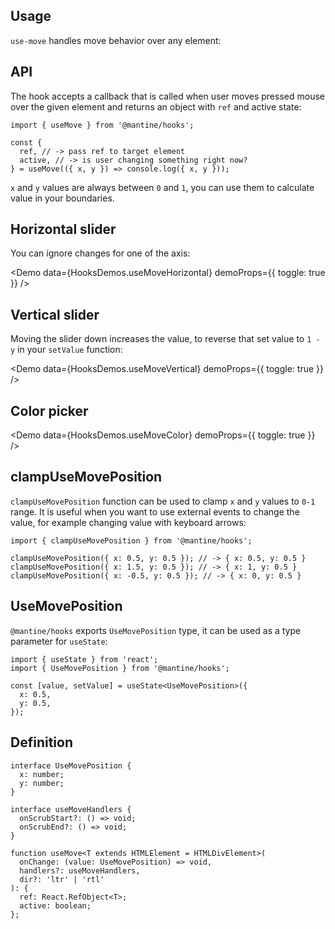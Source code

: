 

## Usage

`use-move` handles move behavior over any element:

<Demo data={HooksDemos.useMoveUsage} />

## API

The hook accepts a callback that is called when user moves pressed mouse over the given element
and returns an object with `ref` and active state:

```tsx
import { useMove } from '@mantine/hooks';

const {
  ref, // -> pass ref to target element
  active, // -> is user changing something right now?
} = useMove(({ x, y }) => console.log({ x, y }));
```

`x` and `y` values are always between `0` and `1`, you can use them to calculate value in your boundaries.

## Horizontal slider

You can ignore changes for one of the axis:

<Demo
  data={HooksDemos.useMoveHorizontal}
  demoProps={{ toggle: true }}
/>

## Vertical slider

Moving the slider down increases the value, to reverse that set value to `1 - y` in your `setValue` function:

<Demo
  data={HooksDemos.useMoveVertical}
  demoProps={{ toggle: true }}
/>

## Color picker

<Demo data={HooksDemos.useMoveColor} demoProps={{ toggle: true }} />

## clampUseMovePosition

`clampUseMovePosition` function can be used to clamp `x` and `y` values to `0-1` range.
It is useful when you want to use external events to change the value, for example changing value with keyboard arrows:

```tsx
import { clampUseMovePosition } from '@mantine/hooks';

clampUseMovePosition({ x: 0.5, y: 0.5 }); // -> { x: 0.5, y: 0.5 }
clampUseMovePosition({ x: 1.5, y: 0.5 }); // -> { x: 1, y: 0.5 }
clampUseMovePosition({ x: -0.5, y: 0.5 }); // -> { x: 0, y: 0.5 }
```

## UseMovePosition

`@mantine/hooks` exports `UseMovePosition` type, it can be used as a type parameter for `useState`:

```tsx
import { useState } from 'react';
import { UseMovePosition } from '@mantine/hooks';

const [value, setValue] = useState<UseMovePosition>({
  x: 0.5,
  y: 0.5,
});
```

## Definition

```tsx
interface UseMovePosition {
  x: number;
  y: number;
}

interface useMoveHandlers {
  onScrubStart?: () => void;
  onScrubEnd?: () => void;
}

function useMove<T extends HTMLElement = HTMLDivElement>(
  onChange: (value: UseMovePosition) => void,
  handlers?: useMoveHandlers,
  dir?: 'ltr' | 'rtl'
): {
  ref: React.RefObject<T>;
  active: boolean;
};
```
